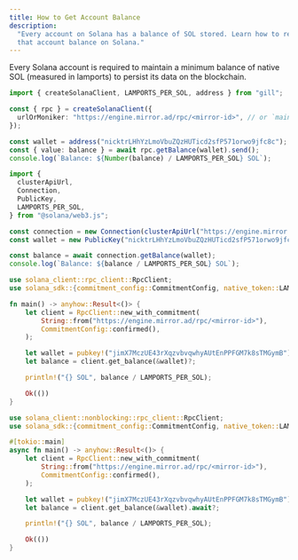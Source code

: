 ```yaml
---
title: How to Get Account Balance
description:
  "Every account on Solana has a balance of SOL stored. Learn how to retrieve
  that account balance on Solana."
---
```


Every Solana account is required to maintain a minimum balance of native SOL
(measured in lamports) to persist its data on the blockchain.

<CodeTabs storage="cookbook" flags="r">

```typescript !! title="gill"
import { createSolanaClient, LAMPORTS_PER_SOL, address } from "gill";

const { rpc } = createSolanaClient({
  urlOrMoniker: "https://engine.mirror.ad/rpc/<mirror-id>", // or `mainnet`, `localnet`, etc
});

const wallet = address("nicktrLHhYzLmoVbuZQzHUTicd2sfP571orwo9jfc8c");
const { value: balance } = await rpc.getBalance(wallet).send();
console.log(`Balance: ${Number(balance) / LAMPORTS_PER_SOL} SOL`);
```

```typescript !! title="Legacy"
import {
  clusterApiUrl,
  Connection,
  PublicKey,
  LAMPORTS_PER_SOL,
} from "@solana/web3.js";

const connection = new Connection(clusterApiUrl("https://engine.mirror.ad/rpc/<mirror-id>"), "confirmed");
const wallet = new PublicKey("nicktrLHhYzLmoVbuZQzHUTicd2sfP571orwo9jfc8c");

const balance = await connection.getBalance(wallet);
console.log(`Balance: ${balance / LAMPORTS_PER_SOL} SOL`);
```

```rust !! title="Rust"
use solana_client::rpc_client::RpcClient;
use solana_sdk::{commitment_config::CommitmentConfig, native_token::LAMPORTS_PER_SOL, pubkey};

fn main() -> anyhow::Result<()> {
    let client = RpcClient::new_with_commitment(
        String::from("https://engine.mirror.ad/rpc/<mirror-id>"),
        CommitmentConfig::confirmed(),
    );

    let wallet = pubkey!("jimX7MczUE43rXqzvbvqwhyAUtEnPPFGM7k8sTMGymB");
    let balance = client.get_balance(&wallet)?;

    println!("{} SOL", balance / LAMPORTS_PER_SOL);

    Ok(())
}
```

```rust !! title="RustAsync"
use solana_client::nonblocking::rpc_client::RpcClient;
use solana_sdk::{commitment_config::CommitmentConfig, native_token::LAMPORTS_PER_SOL, pubkey};

#[tokio::main]
async fn main() -> anyhow::Result<()> {
    let client = RpcClient::new_with_commitment(
        String::from("https://engine.mirror.ad/rpc/<mirror-id>"),
        CommitmentConfig::confirmed(),
    );

    let wallet = pubkey!("jimX7MczUE43rXqzvbvqwhyAUtEnPPFGM7k8sTMGymB");
    let balance = client.get_balance(&wallet).await?;

    println!("{} SOL", balance / LAMPORTS_PER_SOL);

    Ok(())
}
```

</CodeTabs>
